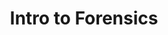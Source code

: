 ---
credit:
- Pranav Goel
- Ian Klatzco
featured: false
slides: intro_to_forensics.pdf
tags:
- forensics
- networking
- intro
- file carving
- steganography
- foremost
- wireshark
- stegsolve
time_start: 2018-11-01T18:00:00.000000Z
title: Intro to Forensics
week_number: 9
---